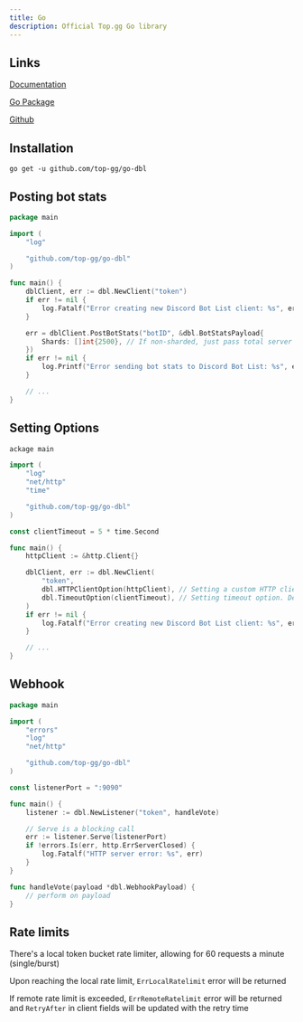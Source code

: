 ```yaml
---
title: Go
description: Official Top.gg Go library
---
```


## Links
[Documentation](https://pkg.go.dev/github.com/DiscordBotList/go-dbl)

[Go Package](https://pkg.go.dev/github.com/DiscordBotList/go-dbl)

[Github](https://github.com/top-gg/go-sdk)

## Installation

```
go get -u github.com/top-gg/go-dbl
```

## Posting bot stats
```go
package main

import (
	"log"

	"github.com/top-gg/go-dbl"
)

func main() {
	dblClient, err := dbl.NewClient("token")
	if err != nil {
		log.Fatalf("Error creating new Discord Bot List client: %s", err)
	}

	err = dblClient.PostBotStats("botID", &dbl.BotStatsPayload{
		Shards: []int{2500}, // If non-sharded, just pass total server count as the only integer element
	})
	if err != nil {
		log.Printf("Error sending bot stats to Discord Bot List: %s", err)
	}

	// ...
}
```

## Setting Options
```go
ackage main

import (
	"log"
	"net/http"
	"time"

	"github.com/top-gg/go-dbl"
)

const clientTimeout = 5 * time.Second

func main() {
	httpClient := &http.Client{}

	dblClient, err := dbl.NewClient(
		"token",
		dbl.HTTPClientOption(httpClient), // Setting a custom HTTP client. Default is *http.Client with default timeout.
		dbl.TimeoutOption(clientTimeout), // Setting timeout option. Default is 3 seconds
	)
	if err != nil {
		log.Fatalf("Error creating new Discord Bot List client: %s", err)
	}

	// ...
}
```

## Webhook

```go
package main

import (
	"errors"
	"log"
	"net/http"

	"github.com/top-gg/go-dbl"
)

const listenerPort = ":9090"

func main() {
	listener := dbl.NewListener("token", handleVote)

	// Serve is a blocking call
	err := listener.Serve(listenerPort)
	if !errors.Is(err, http.ErrServerClosed) {
		log.Fatalf("HTTP server error: %s", err)
	}
}

func handleVote(payload *dbl.WebhookPayload) {
	// perform on payload
}
```
## Rate limits
There's a local token bucket rate limiter, allowing for 60 requests a minute (single/burst)

Upon reaching the local rate limit, `ErrLocalRatelimit` error will be returned

If remote rate limit is exceeded, `ErrRemoteRatelimit` error will be returned and `RetryAfter` in client fields will be updated with the retry time
